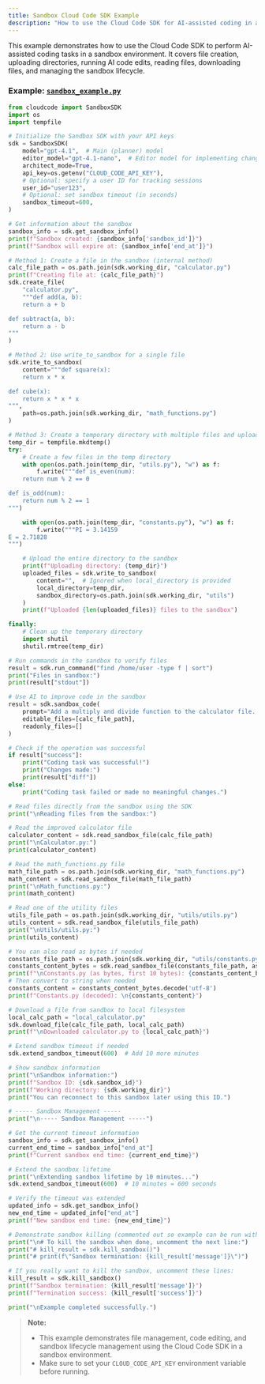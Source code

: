 ```yaml
---
title: Sandbox Cloud Code SDK Example
description: "How to use the Cloud Code SDK for AI-assisted coding in a sandbox, including file management, code editing, and sandbox lifecycle."
---
```


This example demonstrates how to use the Cloud Code SDK to perform AI-assisted coding tasks in a sandbox environment. It covers file creation, uploading directories, running AI code edits, reading files, downloading files, and managing the sandbox lifecycle.

### Example: [`sandbox_example.py`](https://github.com/LMSystems-ai/cloud-coding/blob/main/examples/sandbox_example.py)

```python
from cloudcode import SandboxSDK
import os
import tempfile

# Initialize the Sandbox SDK with your API keys
sdk = SandboxSDK(
    model="gpt-4.1",  # Main (planner) model
    editor_model="gpt-4.1-nano",  # Editor model for implementing changes
    architect_mode=True,
    api_key=os.getenv("CLOUD_CODE_API_KEY"),
    # Optional: specify a user ID for tracking sessions
    user_id="user123",
    # Optional: set sandbox timeout (in seconds)
    sandbox_timeout=600,
)

# Get information about the sandbox
sandbox_info = sdk.get_sandbox_info()
print(f"Sandbox created: {sandbox_info['sandbox_id']}")
print(f"Sandbox will expire at: {sandbox_info['end_at']}")

# Method 1: Create a file in the sandbox (internal method)
calc_file_path = os.path.join(sdk.working_dir, "calculator.py")
print(f"Creating file at: {calc_file_path}")
sdk.create_file(
    "calculator.py",
    """def add(a, b):
    return a + b

def subtract(a, b):
    return a - b
"""
)

# Method 2: Use write_to_sandbox for a single file
sdk.write_to_sandbox(
    content="""def square(x):
    return x * x

def cube(x):
    return x * x * x
""",
    path=os.path.join(sdk.working_dir, "math_functions.py")
)

# Method 3: Create a temporary directory with multiple files and upload them all
temp_dir = tempfile.mkdtemp()
try:
    # Create a few files in the temp directory
    with open(os.path.join(temp_dir, "utils.py"), "w") as f:
        f.write("""def is_even(num):
    return num % 2 == 0

def is_odd(num):
    return num % 2 == 1
""")

    with open(os.path.join(temp_dir, "constants.py"), "w") as f:
        f.write("""PI = 3.14159
E = 2.71828
""")

    # Upload the entire directory to the sandbox
    print(f"Uploading directory: {temp_dir}")
    uploaded_files = sdk.write_to_sandbox(
        content="",  # Ignored when local_directory is provided
        local_directory=temp_dir,
        sandbox_directory=os.path.join(sdk.working_dir, "utils")
    )
    print(f"Uploaded {len(uploaded_files)} files to the sandbox")

finally:
    # Clean up the temporary directory
    import shutil
    shutil.rmtree(temp_dir)

# Run commands in the sandbox to verify files
result = sdk.run_command("find /home/user -type f | sort")
print("Files in sandbox:")
print(result["stdout"])

# Use AI to improve code in the sandbox
result = sdk.sandbox_code(
    prompt="Add a multiply and divide function to the calculator file. Make sure to handle division by zero in the divide function.",
    editable_files=[calc_file_path],
    readonly_files=[]
)

# Check if the operation was successful
if result["success"]:
    print("Coding task was successful!")
    print("Changes made:")
    print(result["diff"])
else:
    print("Coding task failed or made no meaningful changes.")

# Read files directly from the sandbox using the SDK
print("\nReading files from the sandbox:")

# Read the improved calculator file
calculator_content = sdk.read_sandbox_file(calc_file_path)
print("\nCalculator.py:")
print(calculator_content)

# Read the math_functions.py file
math_file_path = os.path.join(sdk.working_dir, "math_functions.py")
math_content = sdk.read_sandbox_file(math_file_path)
print("\nMath_functions.py:")
print(math_content)

# Read one of the utility files
utils_file_path = os.path.join(sdk.working_dir, "utils/utils.py")
utils_content = sdk.read_sandbox_file(utils_file_path)
print("\nUtils/utils.py:")
print(utils_content)

# You can also read as bytes if needed
constants_file_path = os.path.join(sdk.working_dir, "utils/constants.py")
constants_content_bytes = sdk.read_sandbox_file(constants_file_path, as_string=False)
print(f"\nConstants.py (as bytes, first 10 bytes): {constants_content_bytes[:10]}")
# Then convert to string when needed
constants_content = constants_content_bytes.decode('utf-8')
print(f"Constants.py (decoded): \n{constants_content}")

# Download a file from sandbox to local filesystem
local_calc_path = "local_calculator.py"
sdk.download_file(calc_file_path, local_calc_path)
print(f"\nDownloaded calculator.py to {local_calc_path}")

# Extend sandbox timeout if needed
sdk.extend_sandbox_timeout(600)  # Add 10 more minutes

# Show sandbox information
print("\nSandbox information:")
print(f"Sandbox ID: {sdk.sandbox_id}")
print(f"Working directory: {sdk.working_dir}")
print("You can reconnect to this sandbox later using this ID.")

# ----- Sandbox Management -----
print("\n----- Sandbox Management -----")

# Get the current timeout information
sandbox_info = sdk.get_sandbox_info()
current_end_time = sandbox_info["end_at"]
print(f"Current sandbox end time: {current_end_time}")

# Extend the sandbox lifetime
print("\nExtending sandbox lifetime by 10 minutes...")
sdk.extend_sandbox_timeout(600)  # 10 minutes = 600 seconds

# Verify the timeout was extended
updated_info = sdk.get_sandbox_info()
new_end_time = updated_info["end_at"]
print(f"New sandbox end time: {new_end_time}")

# Demonstrate sandbox killing (commented out so example can be run without actually terminating)
print("\n# To kill the sandbox when done, uncomment the next line:")
print("# kill_result = sdk.kill_sandbox()")
print("# print(f\"Sandbox termination: {kill_result['message']}\")")

# If you really want to kill the sandbox, uncomment these lines:
kill_result = sdk.kill_sandbox()
print(f"Sandbox termination: {kill_result['message']}")
print(f"Termination success: {kill_result['success']}")

print("\nExample completed successfully.")
```

> **Note:**
> - This example demonstrates file management, code editing, and sandbox lifecycle management using the Cloud Code SDK in a sandbox environment.
> - Make sure to set your `CLOUD_CODE_API_KEY` environment variable before running.